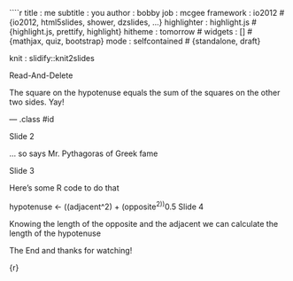 



````r
title : me subtitle : you author : bobby job : mcgee framework : io2012 # {io2012, html5slides, shower, dzslides, ...} highlighter : highlight.js # {highlight.js, prettify, highlight} hitheme : tomorrow # widgets : [] # {mathjax, quiz, bootstrap} mode : selfcontained # {standalone, draft}

knit : slidify::knit2slides

Read-And-Delete

The square on the hypotenuse equals the sum of the squares on the other two sides. Yay!

--- .class #id

Slide 2

... so says Mr. Pythagoras of Greek fame

Slide 3

Here's some R code to do that

hypotenuse  <- ((adjacent^2) + (opposite^2))^0.5
Slide 4

Knowing the length of the opposite and the adjacent we can calculate the length of the hypotenuse

The End and thanks for watching!

{r}

